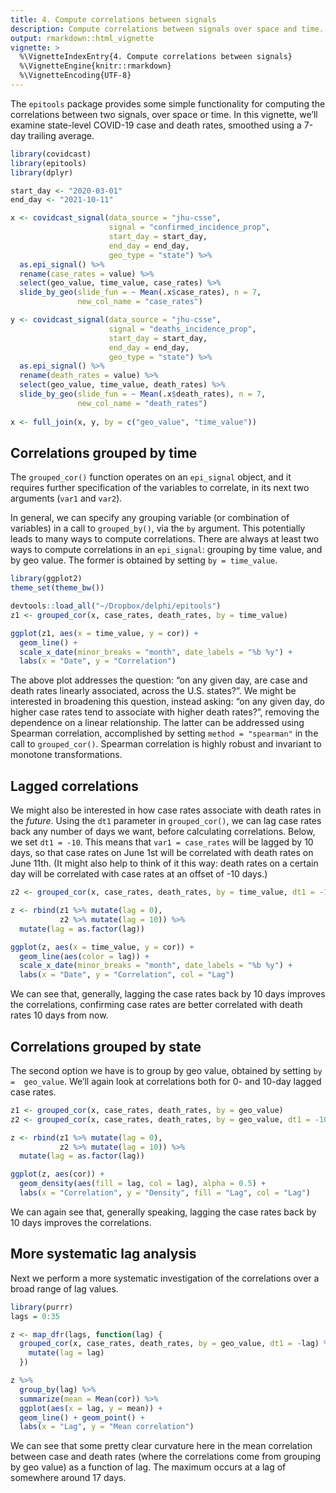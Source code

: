 ```yaml
---
title: 4. Compute correlations between signals
description: Compute correlations between signals over space and time.
output: rmarkdown::html_vignette
vignette: >
  %\VignetteIndexEntry{4. Compute correlations between signals}
  %\VignetteEngine{knitr::rmarkdown}
  %\VignetteEncoding{UTF-8}
---
```


The `epitools` package provides some simple functionality for computing the 
correlations between two signals, over space or time. In this vignette, we'll
examine state-level COVID-19 case and death rates, smoothed using a 7-day
trailing average.

```r
library(covidcast)
library(epitools)
library(dplyr)

start_day <- "2020-03-01"
end_day <- "2021-10-11"

x <- covidcast_signal(data_source = "jhu-csse", 
                      signal = "confirmed_incidence_prop",
                      start_day = start_day, 
                      end_day = end_day,
                      geo_type = "state") %>%
  as.epi_signal() %>%
  rename(case_rates = value) %>%
  select(geo_value, time_value, case_rates) %>%
  slide_by_geo(slide_fun = ~ Mean(.x$case_rates), n = 7, 
               new_col_name = "case_rates") 

y <- covidcast_signal(data_source = "jhu-csse", 
                      signal = "deaths_incidence_prop",
                      start_day = start_day, 
                      end_day = end_day,
                      geo_type = "state") %>%
  as.epi_signal() %>%
  rename(death_rates = value) %>%
  select(geo_value, time_value, death_rates) %>%
  slide_by_geo(slide_fun = ~ Mean(.x$death_rates), n = 7, 
               new_col_name = "death_rates") 
  
x <- full_join(x, y, by = c("geo_value", "time_value"))
```

## Correlations grouped by time

The `grouped_cor()` function operates on an `epi_signal` object, and it requires
further specification of the variables to correlate, in its next two arguments 
(`var1` and `var2`). 

In general, we can specify any grouping variable (or combination of variables) 
in a call to `grouped_by()`, via the `by` argument. This potentially leads to
many ways to compute correlations. There are always at least two ways to compute
correlations in an `epi_signal`: grouping by time value, and by geo value. The 
former is obtained by setting `by = time_value`. 

```r
library(ggplot2)
theme_set(theme_bw())

devtools::load_all("~/Dropbox/delphi/epitools")
z1 <- grouped_cor(x, case_rates, death_rates, by = time_value)

ggplot(z1, aes(x = time_value, y = cor)) + 
  geom_line() +
  scale_x_date(minor_breaks = "month", date_labels = "%b %y") +
  labs(x = "Date", y = "Correlation")
```

The above plot addresses the question: "on any given day, are case and death
rates linearly associated, across the U.S. states?". We might be interested in
broadening this question, instead asking: "on any given day, do higher case
rates tend to associate with higher death rates?", removing the dependence on a
linear relationship. The latter can be addressed using Spearman correlation,
accomplished by setting `method = "spearman"` in the call to `grouped_cor()`.
Spearman correlation is highly robust and invariant to monotone transformations.

## Lagged correlations

We might also be interested in how case rates associate with death rates in the
*future*. Using the `dt1` parameter in `grouped_cor()`, we can lag case rates
back any number of days we want, before calculating correlations. Below, we set 
`dt1 = -10`. This means that `var1 = case_rates` will be lagged by 10 days, so
that case rates on June 1st will be correlated with death rates on June 11th. 
(It might also help to think of it this way: death rates on a certain day will 
be correlated with case rates at an offset of -10 days.)

```r
z2 <- grouped_cor(x, case_rates, death_rates, by = time_value, dt1 = -10)

z <- rbind(z1 %>% mutate(lag = 0), 
           z2 %>% mutate(lag = 10)) %>%
  mutate(lag = as.factor(lag))

ggplot(z, aes(x = time_value, y = cor)) +
  geom_line(aes(color = lag)) +
  scale_x_date(minor_breaks = "month", date_labels = "%b %y") +
  labs(x = "Date", y = "Correlation", col = "Lag") 
```

We can see that, generally, lagging the case rates back by 10 days improves the
correlations, confirming case rates are better correlated with death rates 10
days from now.

## Correlations grouped by state

The second option we have is to group by geo value, obtained by setting `by = 
geo_value`. We'll again look at correlations both for 0- and 10-day lagged case 
rates.

```r
z1 <- grouped_cor(x, case_rates, death_rates, by = geo_value)
z2 <- grouped_cor(x, case_rates, death_rates, by = geo_value, dt1 = -10)

z <- rbind(z1 %>% mutate(lag = 0), 
           z2 %>% mutate(lag = 10)) %>%
  mutate(lag = as.factor(lag))

ggplot(z, aes(cor)) +
  geom_density(aes(fill = lag, col = lag), alpha = 0.5) +
  labs(x = "Correlation", y = "Density", fill = "Lag", col = "Lag") 
```

We can again see that, generally speaking, lagging the case rates back by 10 
days improves the correlations.

## More systematic lag analysis

Next we perform a more systematic investigation of the correlations over a broad
range of lag values. 

```r
library(purrr)
lags = 0:35

z <- map_dfr(lags, function(lag) {
  grouped_cor(x, case_rates, death_rates, by = geo_value, dt1 = -lag) %>% 
    mutate(lag = lag) 
  })

z %>%
  group_by(lag) %>%
  summarize(mean = Mean(cor)) %>%
  ggplot(aes(x = lag, y = mean)) + 
  geom_line() + geom_point() +
  labs(x = "Lag", y = "Mean correlation")
```

We can see that some pretty clear curvature here in the mean correlation between 
case and death rates (where the correlations come from grouping by geo value) as
a function of lag. The maximum occurs at a lag of somewhere around 17 days.